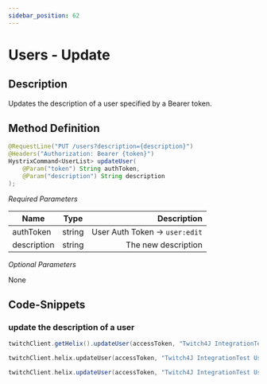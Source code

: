 ```yaml
---
sidebar_position: 62
---
```



# Users - Update

## Description

Updates the description of a user specified by a Bearer token.

## Method Definition

```java
@RequestLine("PUT /users?description={description}")
@Headers("Authorization: Bearer {token}")
HystrixCommand<UserList> updateUser(
	@Param("token") String authToken,
	@Param("description") String description
);
```

*Required Parameters*

| Name          | Type      | Description  |
| ------------- |:---------:| -----------------:|
| authToken | string | User Auth Token -> `user:edit` |
| description | string | The new description |

*Optional Parameters*

None

## Code-Snippets

### update the description of a user

<Tabs groupId="code">
<TabItem value="java" label="Java">

```java
twitchClient.getHelix().updateUser(accessToken, "Twitch4J IntegrationTest User").execute();
```

</TabItem>
<TabItem value="kotlin" label="Kotlin">

```kotlin
twitchClient.helix.updateUser(accessToken, "Twitch4J IntegrationTest User").execute()
```

</TabItem>
<TabItem value="groovy" label="Groovy">

```groovy
twitchClient.helix.updateUser(accessToken, "Twitch4J IntegrationTest User").execute()
```

</TabItem>
</Tabs>
